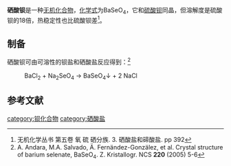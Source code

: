 {{chembox
| verifiedrevid = 
|   Name = 硒酸钡
|CustomizedImage=[[File:Ba2+.svg|File:Ba2+.svg]][[File:Selenate.png|79px]]
|   OtherNames = 
| Section1 = {{Chembox Identifiers
| CASNo = 7787-41-9
| CASNo_Ref = {{cascite|changed|??}}
|  ChemSpiderID_Ref  = {{chemspidercite|correct|chemspider}}|  ChemSpiderID  =  
|  PubChem  =  134655
|  InChI  = 
|  InChIKey  = 
|  SMILES  =  
|  StdInChI_Ref  = {{stdinchicite|correct|chemspider}}|  StdInChI  = 
|  StdInChIKey_Ref  = {{stdinchicite|correct|chemspider}}|  StdInChIKey  =  
}}
| Section2 = {{Chembox Properties
|   Formula = BaSeO<sub>4</sub>

|   MolarMass = 280.29
|   Appearance = 无色晶体<ref name=Kri />
|   Density = 
|   MeltingPt = 
|   BoilingPt = 
|   Solvent = 
|   SolubleOther = 
|   Solubility = 0.0118g（20℃）<BR>0.0138g（100℃）
  }}
| Section7 = {{Chembox Hazards
|  EUHazardSymbol =
|  RPhrases =
|  SPhrases =
|  FlashPt = 
|  pKa = 
|  pKb = 
|  EUClass =
|  EUIndex = 
|  MainHazards = 
|  NFPA-H = 
|  NFPA-F = 
|  NFPA-R = 
|  NFPA-O = 
|  RSPhrases = 
|  Autoignition = 
|  ExploLimits = 
|  PEL = 
  }}
| Section8 = {{Chembox Related
|   Function = 
|   OtherFunctn = 
|   OtherAnions = [[硫酸钡|硫酸钡]]
|   OtherCations = [[硒酸镁|硒酸镁]]<BR>[[硒酸钙|硒酸钙]]
|   OtherCpds = 
  }}
}}

'''硒酸钡'''是一种[[无机化合物|无机化合物]]，[[化学式|化学式]]为BaSeO<sub>4</sub>，它和[[硫酸钡|硫酸钡]]同晶，但溶解度是硫酸钡的18倍，热稳定性也比硫酸钡差<ref>无机化学丛书 第五卷 氧 硫 硒分族. 3. 硒酸盐和碲酸盐. pp 392</ref>。

==制备==
硒酸钡可由可溶性的钡盐和硒酸盐反应得到：<ref name=Kri>A. Andara, M.A. Salvado, Ä. Fernändez-Gonzälez, et al. Crystal structure of barium selenate, BaSeO<sub>4</sub>. Z. Kristallogr. NCS '''220''' (2005) 5-6</ref>
: BaCl<sub>2</sub> + Na<sub>2</sub>SeO<sub>4</sub> → BaSeO<sub>4</sub>↓ + 2 NaCl

==参考文献==
{{reflist}}

{{钡化合物}}
{{硒酸盐}}

[[category:钡化合物|category:钡化合物]]
[[category:硒酸盐|category:硒酸盐]]